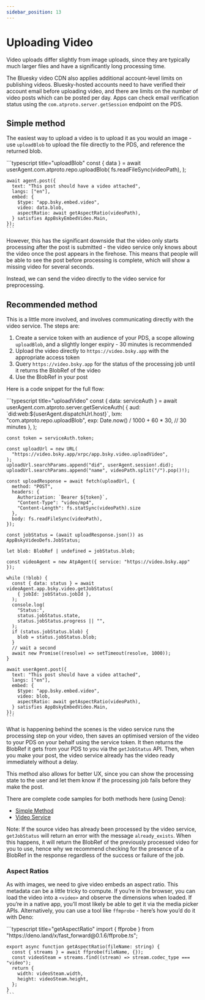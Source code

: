```yaml
---
sidebar_position: 13
---
```



# Uploading Video

Video uploads differ slightly from image uploads, since they are typically much larger files and have a significantly long processing time.

The Bluesky video CDN also applies additional account-level limits on publishing videos. Bluesky-hosted accounts need to have verified their account email before uploading video, and there are limits on the number of video posts which can be posted per day. Apps can check email verification status using the `com.atproto.server.getSession` endpoint on the PDS.

## Simple method

The easiest way to upload a video is to upload it as you would an image - use `uploadBlob` to upload the file directly to the PDS, and reference the returned blob.

<Tabs groupId="sdk">
  <TabItem value="ts" label="Typescript">
    ```typescript title="uploadBlob"
    const { data } = await userAgent.com.atproto.repo.uploadBlob(
      fs.readFileSync(videoPath),
    );

    await agent.post({
      text: "This post should have a video attached",
      langs: ["en"],
      embed: {
        $type: "app.bsky.embed.video",
        video: data.blob,
        aspectRatio: await getAspectRatio(videoPath),
      } satisfies AppBskyEmbedVideo.Main,
    });
    ```
  </TabItem>
</Tabs>

However, this has the significant downside that the video only starts processing after the post is submitted - the video service only knows about the video once the post appears in the firehose. This means that people will be able to see the post before processing is complete, which will show a missing video for several seconds.

Instead, we can send the video directly to the video service for preprocessing.

## Recommended method

This is a little more involved, and involves communicating directly with the video service. The steps are:

1. Create a service token with an audience of your PDS, a scope allowing `uploadBlob`, and a slightly longer expiry - 30 minutes is recommended
2. Upload the video directly to `https://video.bsky.app` with the appropriate access token
3. Query `https://video.bsky.app` for the status of the processing job until it returns the BlobRef of the video
4. Use the BlobRef in your post

Here is a code snippet for the full flow:

<Tabs groupId="sdk">
  <TabItem value="ts" label="Typescript">
    ```typescript title="uploadVideo"
    const { data: serviceAuth } = await userAgent.com.atproto.server.getServiceAuth(
      {
        aud: `did:web:${userAgent.dispatchUrl.host}`,
        lxm: "com.atproto.repo.uploadBlob",
        exp: Date.now() / 1000 + 60 * 30, // 30 minutes
      },
    );

    const token = serviceAuth.token;

    const uploadUrl = new URL(
      "https://video.bsky.app/xrpc/app.bsky.video.uploadVideo",
    );
    uploadUrl.searchParams.append("did", userAgent.session!.did);
    uploadUrl.searchParams.append("name", videoPath.split("/").pop()!);

    const uploadResponse = await fetch(uploadUrl, {
      method: "POST",
      headers: {
        Authorization: `Bearer ${token}`,
        "Content-Type": "video/mp4",
        "Content-Length": fs.statSync(videoPath).size
      },
      body: fs.readFileSync(videoPath),
    });

    const jobStatus = (await uploadResponse.json()) as AppBskyVideoDefs.JobStatus;

    let blob: BlobRef | undefined = jobStatus.blob;

    const videoAgent = new AtpAgent({ service: "https://video.bsky.app" });

    while (!blob) {
      const { data: status } = await videoAgent.app.bsky.video.getJobStatus(
        { jobId: jobStatus.jobId },
      );
      console.log(
        "Status:",
        status.jobStatus.state,
        status.jobStatus.progress || "",
      );
      if (status.jobStatus.blob) {
        blob = status.jobStatus.blob;
      }
      // wait a second
      await new Promise((resolve) => setTimeout(resolve, 1000));
    }

    await userAgent.post({
      text: "This post should have a video attached",
      langs: ["en"],
      embed: {
        $type: "app.bsky.embed.video",
        video: blob,
        aspectRatio: await getAspectRatio(videoPath),
      } satisfies AppBskyEmbedVideo.Main,
    });
    ```
  </TabItem>
</Tabs>

What is happening behind the scenes is the video service runs the processing step on your video, then saves an optimised version of the video to your PDS on your behalf using the service token. It then returns the BlobRef it gets from your PDS to you via the `getJobStatus` API. Then, when you make your post, the video service already has the video ready immediately without a delay.

This method also allows for better UX, since you can show the processing state to the user and let them know if the processing job fails before they make the post.

There are complete code samples for both methods here (using Deno):

- [Simple Method](https://tangled.sh/strings/did:plc:p2cp5gopk7mgjegy6wadk3ep/3lw74be4dr422)
- [Video Service](https://tangled.sh/strings/did:plc:p2cp5gopk7mgjegy6wadk3ep/3lw743ejno722)

Note: If the source video has already been processed by the video service, `getJobStatus` will return an error with the message `already_exists`. When this happens, it will return the BlobRef of the previously processed video for you to use, hence why we recommend checking for the presence of a BlobRef in the response regardless of the success or failure of the job.

### Aspect Ratios

As with images, we need to give video embeds an aspect ratio. This metadata can be a little tricky to compute. If you’re in the browser, you can load the video into a `<video>` and observe the dimensions when loaded. If you’re in a native app, you’ll most likely be able to get it via the media picker APIs. Alternatively, you can use a tool like `ffmprobe` - here’s how you’d do it with Deno:

<Tabs groupId="sdk">
  <TabItem value="ts" label="Deno">
    ```typescript title="getAspectRatio"
    import { ffprobe } from "https://deno.land/x/fast_forward@0.1.6/ffprobe.ts";

    export async function getAspectRatio(fileName: string) {
      const { streams } = await ffprobe(fileName, {});
      const videoSteam = streams.find((stream) => stream.codec_type === "video");
      return {
        width: videoSteam.width,
        height: videoSteam.height,
      };
    }
    ```
  </TabItem>
</Tabs>
